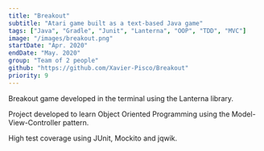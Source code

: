 ```yaml
---
title: "Breakout"
subtitle: "Atari game built as a text-based Java game"
tags: ["Java", "Gradle", "Junit", "Lanterna", "OOP", "TDD", "MVC"]
image: "/images/breakout.png"
startDate: "Apr. 2020"
endDate: "May. 2020"
group: "Team of 2 people"
github: "https://github.com/Xavier-Pisco/Breakout"
priority: 9
---
```

Breakout game developed in the terminal using the Lanterna library.

Project developed to learn Object Oriented Programming using the Model-View-Controller pattern.

High test coverage using JUnit, Mockito and jqwik.